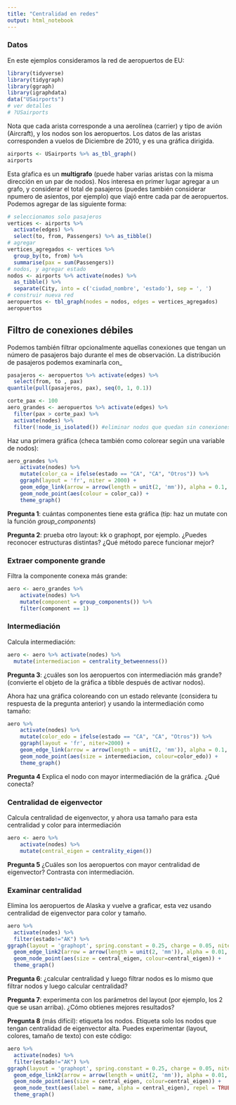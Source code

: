 ```yaml
---
title: "Centralidad en redes"
output: html_notebook
---
```



### Datos

En este ejemplos consideramos la red de aeropuertos de EU:

```r
library(tidyverse)
library(tidygraph)
library(ggraph)
library(igraphdata)
data("USairports")
# ver detalles
# ?USairports
```


Nota que cada arista corresponde a una aerolínea (carrier) y tipo de avión (Aircraft), y los nodos son 
los aeropuertos. Los datos de las aristas corresponden a vuelos de Diciembre de 2010, y
es una gráfica dirigida.

```r
airports <- USairports %>% as_tbl_graph()
airports
```

Esta gŕafica es un **multigrafo** (puede haber varias aristas con la misma dirección en un par de nodos).
Nos interesa en primer lugar agregar a un grafo, y considerar el total de pasajeros  (puedes también
considerar npumero de asientos, por ejemplo) que viajó
entre cada par de aeropuertos. Podemos agregar de las siguiente forma:

```r
# seleccionamos solo pasajeros
vertices <- airports %>% 
  activate(edges) %>% 
  select(to, from, Passengers) %>% as_tibble()
# agregar
vertices_agregados <- vertices %>% 
  group_by(to, from) %>% 
  summarise(pax = sum(Passengers))
# nodos, y agregar estado
nodos <- airports %>% activate(nodes) %>% 
  as_tibble() %>% 
  separate(City, into = c('ciudad_nombre', 'estado'), sep = ', ')
# construir nueva red
aeropuertos <- tbl_graph(nodes = nodos, edges = vertices_agregados) 
aeropuertos 
```

## Filtro de conexiones débiles

Podemos también filtrar opcionalmente aquellas conexiones que tengan un número de pasajeros
bajo durante el mes de observación. La distribución de pasajeros podemos examinarla con_

```r
pasajeros <- aeropuertos %>% activate(edges) %>% 
  select(from, to , pax)
quantile(pull(pasajeros, pax), seq(0, 1, 0.1))
```

```r
corte_pax <- 100
aero_grandes <- aeropuertos %>% activate(edges) %>% 
  filter(pax > corte_pax) %>% 
  activate(nodes) %>% 
  filter(!node_is_isolated()) #eliminar nodos que quedan sin conexiones
```


Haz una primera gráfica (checa también como colorear según una variable de nodos):

```r
aero_grandes %>% 
    activate(nodes) %>% 
    mutate(color_ca = ifelse(estado == "CA", "CA", "Otros")) %>% 
    ggraph(layout = 'fr', niter = 2000) + 
    geom_edge_link(arrow = arrow(length = unit(2, 'mm')), alpha = 0.1, colour="gray") + 
    geom_node_point(aes(colour = color_ca)) +
    theme_graph()
```


**Pregunta 1**: cuántas componentes tiene esta gráfica (tip: haz un mutate con la función 
*group_components*)

**Pregunta 2**: prueba otro layout: kk o graphopt, por ejemplo. ¿Puedes reconocer estructuras
distintas? ¿Qué método parece funcionar mejor?


### Extraer componente grande

Filtra la componente conexa más grande:

```r
aero <- aero_grandes %>% 
    activate(nodes) %>% 
    mutate(component = group_components()) %>%
    filter(component == 1)
```

### Intermediación

Calcula intermediación:

```r
aero <- aero %>% activate(nodes) %>% 
  mutate(intermediacion = centrality_betweenness())
```

**Pregunta 3**: ¿cuáles son los aeropuertos con intermediación más grande? 
(convierte el objeto de la gráfica a tibble después de activar nodos).


Ahora haz una gráfica coloreando con un estado relevante (considera tu respuesta
de la pregunta anterior) y usando la intermediación como tamaño:

```r
aero %>%
    activate(nodes) %>% 
    mutate(color_edo = ifelse(estado == "CA", "CA", "Otros")) %>% 
    ggraph(layout = 'fr', niter=2000) + 
    geom_edge_link(arrow = arrow(length = unit(2, 'mm')), alpha = 0.1, colour="gray") + 
    geom_node_point(aes(size = intermediacion, colour=color_edo)) +
    theme_graph()
```

**Pregunta 4** Explica el nodo con mayor intermediación de la gráfica. ¿Qué conecta?

### Centralidad de eigenvector

Calcula centralidad de eigenvector, y ahora usa tamaño para esta centralidad y 
color para intermediación

```r
aero <- aero %>%
    activate(nodes) %>% 
    mutate(central_eigen = centrality_eigen())
```

**Pregunta 5** ¿Cuáles son los aeropuertos con mayor centralidad de eigenvector?
Contrasta con intermediación.

### Examinar centralidad

Elimina los aeropuertos de Alaska y vuelve a graficar, esta vez
usando centralidad de eigenvector para color y tamaño.

```r
aero %>%
  activate(nodes) %>% 
  filter(estado!="AK") %>% 
ggraph(layout = 'graphopt', spring.constant = 0.25, charge = 0.05, niter = 300) + 
  geom_edge_link2(arrow = arrow(length = unit(2, 'mm')), alpha = 0.01, colour="black") + 
  geom_node_point(aes(size = central_eigen, colour=central_eigen)) +
  theme_graph() 
```

**Pregunta 6**: ¿calcular centralidad y luego filtrar nodos es lo mismo que filtrar nodos
y luego calcular centralidad?

**Pregunta 7**: experimenta con los parámetros del layout (por ejemplo, los 2 que se usan arriba).
¿Cómo obtienes mejores resultados?

**Pregunta 8** (más difícil): etiqueta los nodos. Etiqueta solo los nodos que tengan
centralidad de eigenvector alta. Puedes experimentar (layout, colores, tamaño de texto)
con este código:

```r
aero %>%
  activate(nodes) %>% 
  filter(estado!="AK") %>% 
ggraph(layout = 'graphopt', spring.constant = 0.25, charge = 0.05, niter = 300) + 
  geom_edge_link2(arrow = arrow(length = unit(2, 'mm')), alpha = 0.01, colour="black") + 
  geom_node_point(aes(size = central_eigen, colour=central_eigen)) +
  geom_node_text(aes(label = name, alpha = central_eigen), repel = TRUE, size = 3, color = "black") +
  theme_graph() 
```

